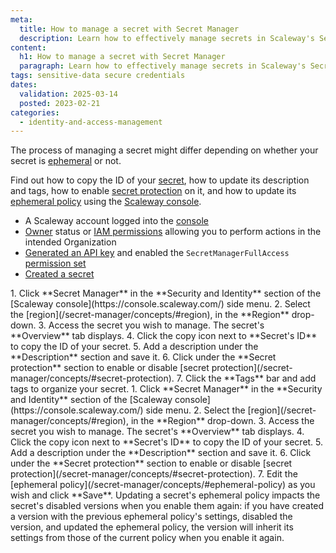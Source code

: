 ```yaml
---
meta:
  title: How to manage a secret with Secret Manager
  description: Learn how to effectively manage secrets in Scaleway's Secret Manager. Explore steps to copy secret IDs, update descriptions, apply secret protection, and manage ephemeral policies effortlessly.
content:
  h1: How to manage a secret with Secret Manager
  paragraph: Learn how to effectively manage secrets in Scaleway's Secret Manager. Explore steps to copy secret IDs, update descriptions, apply secret protection, and manage ephemeral policies effortlessly.
tags: sensitive-data secure credentials
dates:
  validation: 2025-03-14
  posted: 2023-02-21
categories:
  - identity-and-access-management
---
```



The process of managing a secret might differ depending on whether your secret is [ephemeral](/secret-manager/concepts/#ephemeral-secret) or not.

Find out how to copy the ID of your [secret](/secret-manager/concepts/#secret), how to update its description and tags, how to enable [secret protection](/secret-manager/concepts/#secret-protection) on it, and how to update its [ephemeral policy](/secret-manager/concepts/#ephemeral-policy) using the [Scaleway console](https://console.scaleway.com).

<Requirements />

- A Scaleway account logged into the [console](https://console.scaleway.com)
- [Owner](/iam/concepts/#owner) status or [IAM permissions](/iam/concepts/#permission) allowing you to perform actions in the intended Organization
- [Generated an API key](/iam/how-to/create-api-keys/) and enabled the `SecretManagerFullAccess` [permission set](/iam/reference-content/permission-sets/)
- [Created a secret](/secret-manager/how-to/create-secret/)

<Tabs id="install">
  <TabsTab label="Manage a non ephemeral secret">
      1. Click **Secret Manager** in the **Security and Identity** section of the [Scaleway console](https://console.scaleway.com/) side menu.
      2. Select the [region](/secret-manager/concepts/#region), in the **Region** drop-down.
      3. Access the secret you wish to manage. The secret's **Overview** tab displays.
      4. Click the copy icon next to **Secret's ID** to copy the ID of your secret.
      5. Add a description under the **Description** section and save it.
      6. Click <Icon name="toggle" /> under the **Secret protection** section to enable or disable [secret protection](/secret-manager/concepts/#secret-protection).
      7. Click the **Tags** bar and add tags to organize your secret.
  </TabsTab>
  <TabsTab label="Manage an ephemeral secret">
      1. Click **Secret Manager** in the **Security and Identity** section of the [Scaleway console](https://console.scaleway.com/) side menu.
      2. Select the [region](/secret-manager/concepts/#region), in the **Region** drop-down.
      3. Access the secret you wish to manage. The secret's **Overview** tab displays.
      4. Click the copy icon next to **Secret's ID** to copy the ID of your secret.
      5. Add a description under the **Description** section and save it.
      6. Click <Icon name="toggle" /> under the **Secret protection** section to enable or disable [secret protection](/secret-manager/concepts/#secret-protection).
      7. Edit the [ephemeral policy](/secret-manager/concepts/#ephemeral-policy) as you wish and click **Save**.
          <Message type="important">
            Updating a secret's ephemeral policy impacts the secret's disabled versions when you enable them again: if you have created a version with the previous ephemeral policy's settings, disabled the version, and updated the ephemeral policy, the version will inherit its settings from those of the current policy when you enable it again.
          </Message>
  </TabsTab>
</Tabs>


